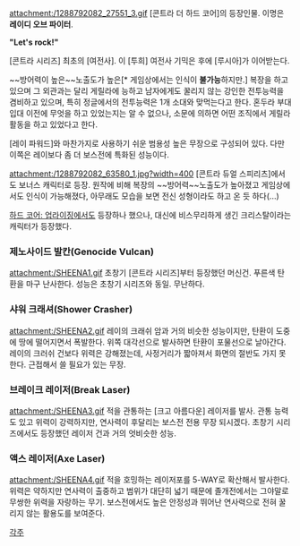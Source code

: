 attachment:/1288792082_27551_3.gif
[콘트라 더 하드 코어]의 등장인물. 이명은 '''레이디 오브 파이터'''.

'''"Let's rock!"'''

[콘트라 시리즈] 최초의 [여전사]. 이 [투희] 여전사 기믹은 후에 [루시아]가 이어받는다.

~~방어력이 높은~~노출도가 높은[* 게임상에서는 인식이 '''불가능'''하지만.] 복장을 하고 있으며 그 외관과는 달리 게릴라에 능하고 남자에게도 꿀리지 않는 강인한 전투능력을 겸비하고 있으며, 특히 정글에서의 전투능력은 1개 소대와 맞먹는다고 한다. 혼두라 부대 입대 이전에 무엇을 하고 있었는지는 알 수 없으나, 소문에 의하면 어떤 조직에서 게릴라 활동을 하고 있었다고 한다.

[레이 파워드]와 마찬가지로 사용하기 쉬운 범용성 높은 무장으로 구성되어 있다. 다만 이쪽은 레이보다 좀 더 보스전에 특화된 성능이다.

attachment:/1288792082_63580_1.jpg?width=400
[콘트라 듀얼 스피리츠]에서도 보너스 캐릭터로 등장. 원작에 비해 복장의 ~~방어력~~노출도가 높아졌고 게임상에서도 인식이 가능해졌다, 아무래도 모습을 보면 전신 성형이라도 하고 온 듯 하다(...)

[[하드 코어: 업라이징]]에서도 등장하나 했으나, 대신에 비스무리하게 생긴 크리스탈이라는 캐릭터가 등장했다.

=== 제노사이드 발칸(Genocide Vulcan) ===
attachment:/SHEENA1.gif
초창기 [콘트라 시리즈]부터 등장했던 머신건. 푸른색 탄환을 마구 난사한다. 성능은 초창기 시리즈와 동일. 무난하다.

=== 샤워 크래셔(Shower Crasher) ===
attachment:/SHEENA2.gif
레이의 크래쉬 암과 거의 비슷한 성능이지만, 탄환이 도중에 땅에 떨어지면서 폭발한다. 위쪽 대각선으로 발사하면 탄환이 포물선으로 날아간다. 레이의 크러쉬 건보다 위력은 강해졌는데, 사정거리가 짧아져서 화면의 절반도 가지 못한다. 근접해서 쓸 필요가 있는 무장.

=== 브레이크 레이저(Break Laser) ===
attachment:/SHEENA3.gif
적을 관통하는 [크고 아름다운] 레이저를 발사. 관통 능력도 있고 위력이 강력하지만, 연사력이 후달리는 보스전 전용 무장 되시겠다. 초창기 시리즈에서도 등장했던 레이저 건과 거의 엇비슷한 성능.

=== 액스 레이저(Axe Laser) ===
attachment:/SHEENA4.gif
적을 호밍하는 레이저포를 5-WAY로 확산해서 발사한다. 위력은 약하지만 연사력이 출중하고 범위가 대단히 넓기 때문에 졸개전에서는 그야말로 무쌍한 위력을 자랑하는 무기. 보스전에서도 높은 안정성과 뛰어난 연사력으로 전혀 꿀리지 않는 활용도를 보여준다.

[[각주]]
